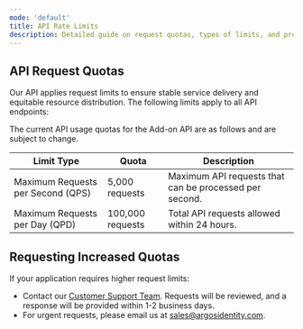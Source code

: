 ```yaml
---
mode: 'default'
title: API Rate Limits
description: Detailed guide on request quotas, types of limits, and procedures for increasing API rate limits for the Add-on API.
---
```


## API Request Quotas

Our API applies request limits to ensure stable service delivery and equitable resource distribution. The following limits apply to all API endpoints:

<Info>
The current API usage quotas for the Add-on API are as follows and are subject to change.
</Info>

| Limit Type            | Quota         | Description                                      |
|-----------------------|---------------|--------------------------------------------------|
| Maximum Requests per Second (QPS) | 5,000 requests | Maximum API requests that can be processed per second. |
| Maximum Requests per Day (QPD)    | 100,000 requests | Total API requests allowed within 24 hours.      |

## Requesting Increased Quotas

If your application requires higher request limits:  

- Contact our [Customer Support Team](https://support.argosidentity.com/hc/en-us/requests/new). Requests will be reviewed, and a response will be provided within 1-2 business days.  
- For urgent requests, please email us at sales@argosidentity.com.

